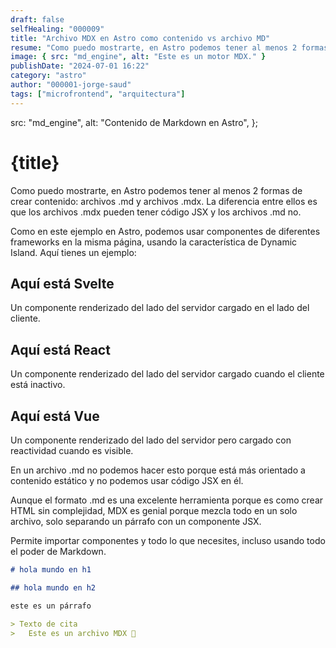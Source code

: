 ```yaml
---
draft: false
selfHealing: "000009"
title: "Archivo MDX en Astro como contenido vs archivo MD"
resume: "Como puedo mostrarte, en Astro podemos tener al menos 2 formas de crear contenido: archivos .md y archivos .mdx. La diferencia entre ellos es que los archivos .mdx pueden tener código JSX y los archivos .md no."
image: { src: "md_engine", alt: "Este es un motor MDX." }
publishDate: "2024-07-01 16:22"
category: "astro"
author: "000001-jorge-saud"
tags: ["microfrontend", "arquitectura"]
---
```


  src: "md_engine",
  alt: "Contenido de Markdown en Astro",
};

# {title}

Como puedo mostrarte, en Astro podemos tener al menos 2 formas de crear contenido: archivos .md y archivos .mdx. La diferencia entre ellos es que los archivos .mdx pueden tener código JSX y los archivos .md no.

Como en este ejemplo en Astro, podemos usar componentes de diferentes frameworks en la misma página, usando la característica de Dynamic Island. Aquí tienes un ejemplo:

## Aquí está Svelte

Un componente renderizado del lado del servidor cargado en el lado del cliente.

<ButtonSvelte client:load></ButtonSvelte>

## Aquí está React

Un componente renderizado del lado del servidor cargado cuando el cliente está inactivo.

<ButtonReact client:idle title="Incrementar contador en React" />

<div class="h-screen"></div>

## Aquí está Vue

Un componente renderizado del lado del servidor pero cargado con reactividad cuando es visible.

<ButtonVue client:visible />

En un archivo .md no podemos hacer esto porque está más orientado a contenido estático y no podemos usar código JSX en él.

Aunque el formato .md es una excelente herramienta porque es como crear HTML sin complejidad, MDX es genial porque mezcla todo en un solo archivo, solo separando un párrafo con un componente JSX.

Permite importar componentes y todo lo que necesites, incluso usando todo el poder de Markdown.

```md
# hola mundo en h1

## hola mundo en h2

este es un párrafo

> Texto de cita
>	Este es un archivo MDX 💌